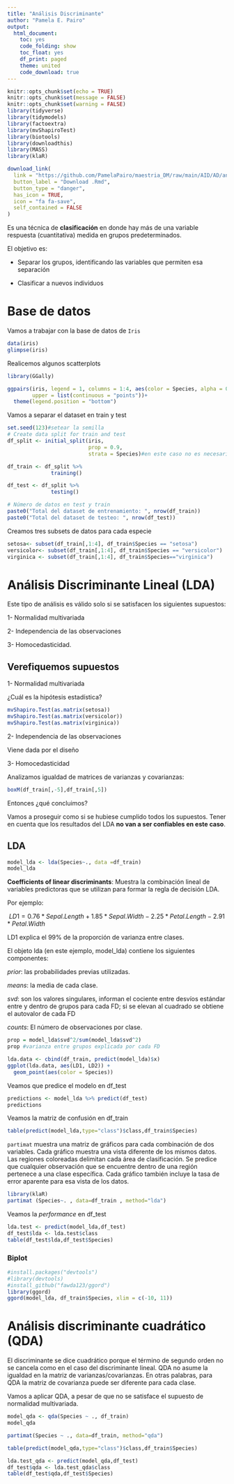 ---
title: "Análisis Discriminante"
author: "Pamela E. Pairo"
output:
  html_document:
    toc: yes
    code_folding: show
    toc_float: yes
    df_print: paged
    theme: united
    code_download: true
---

```{r setup, include=FALSE}
knitr::opts_chunk$set(echo = TRUE)
knitr::opts_chunk$set(message = FALSE)
knitr::opts_chunk$set(warning = FALSE)
library(tidyverse)
library(tidymodels)
library(factoextra)
library(mvShapiroTest)
library(biotools)
library(downloadthis)
library(MASS)
library(klaR)
```

```{r, echo = FALSE}

download_link(
  link = "https://github.com/PamelaPairo/maestria_DM/raw/main/AID/AD/analisis_discriminante.Rmd",
  button_label = "Download .Rmd",
  button_type = "danger",
  has_icon = TRUE,
  icon = "fa fa-save",
  self_contained = FALSE
)
```


Es una técnica de **clasificación** en donde hay más de una variable respuesta (cuantitativa) medida en grupos predeterminados.

El objetivo es:

- Separar los grupos, identificando las variables que permiten esa separación

- Clasificar a nuevos individuos

# Base de datos

Vamos a trabajar con la base de datos de `Iris`


```{r}
data(iris)
glimpse(iris)
```
Realicemos algunos scatterplots

```{r}
library(GGally)

ggpairs(iris, legend = 1, columns = 1:4, aes(color = Species, alpha = 0.5),
        upper = list(continuous = "points"))+
  theme(legend.position = "bottom")
```

Vamos a separar el dataset en train y test

```{r}
set.seed(123)#setear la semilla
# Create data split for train and test
df_split <- initial_split(iris,
                          prop = 0.9,
                          strata = Species)#en este caso no es necesario porque las clases están balanceadas

df_train <- df_split %>%
              training()

df_test <- df_split %>%
              testing()

# Número de datos en test y train
paste0("Total del dataset de entrenamiento: ", nrow(df_train))
paste0("Total del dataset de testeo: ", nrow(df_test))
```
Creamos tres subsets de datos para cada especie

```{r}
setosa<- subset(df_train[,1:4], df_train$Species == "setosa")
versicolor<- subset(df_train[,1:4], df_train$Species == "versicolor")
virginica <- subset(df_train[,1:4], df_train$Species=="virginica")
```

# Análisis Discriminante Lineal (LDA)

Este tipo de análisis es válido solo si se satisfacen los siguientes supuestos:

1- Normalidad multivariada

2- Independencia de las observaciones

3- Homocedasticidad.

## Verefiquemos supuestos

1- Normalidad multivariada

¿Cuál es la hipótesis estadística?

```{r}
mvShapiro.Test(as.matrix(setosa))
mvShapiro.Test(as.matrix(versicolor))  
mvShapiro.Test(as.matrix(virginica))
```
2- Independencia de las observaciones

Viene dada por el diseño

3- Homocedasticidad

Analizamos igualdad de matrices de varianzas y covarianzas:

```{r}
boxM(df_train[,-5],df_train[,5])
```
Entonces ¿qué concluimos?

Vamos a proseguir como si se hubiese cumplido todos los supuestos. Tener en cuenta que los resultados del LDA **no van a ser confiables en este caso**.

## LDA

```{r}
model_lda <- lda(Species~., data =df_train)
model_lda
```
**Coefficients of linear discriminants**: Muestra la combinación lineal de variables predictoras que se utilizan para formar la regla de decisión LDA.

Por ejemplo:

$\ LD1= 0.76*Sepal.Length+ 1.85*Sepal.Width - 2.25*Petal.Length -2.91*Petal.Width$

LD1 explica el 99% de la proporción de varianza entre clases.

El objeto lda (en este ejemplo, model_lda) contiene los siguientes componentes:

*prior*: las probabilidades previas utilizadas.

*means*: la media de cada clase.

*svd*: son los valores singulares, informan el cociente entre desvíos estándar entre y dentro de grupos para cada FD; si se elevan al cuadrado se obtiene el autovalor de cada FD

*counts*: El número de observaciones por clase.

```{r}
prop = model_lda$svd^2/sum(model_lda$svd^2)
prop #varianza entre grupos explicada por cada FD
```

```{r}
lda.data <- cbind(df_train, predict(model_lda)$x)
ggplot(lda.data, aes(LD1, LD2)) +
  geom_point(aes(color = Species))
```
Veamos que predice el modelo en df_test

```{r}
predictions <- model_lda %>% predict(df_test)
predictions
```

Veamos la matriz de confusión en df_train

```{r}
table(predict(model_lda,type="class")$class,df_train$Species)
```
`partimat` muestra una matriz de gráficos para cada combinación de dos variables. Cada gráfico muestra una vista diferente de los mismos datos. Las regiones coloreadas delimitan cada área de clasificación. Se predice que cualquier observación que se encuentre dentro de una región pertenece a una clase específica. Cada gráfico también incluye la tasa de error aparente para esa vista de los datos.

```{r}
library(klaR) 
partimat (Species~. , data=df_train , method="lda")
```
Veamos la _performance_ en df_test

```{r}
lda.test <- predict(model_lda,df_test)
df_test$lda <- lda.test$class
table(df_test$lda,df_test$Species)
```
### Biplot

```{r}
#install.packages("devtools")
#library(devtools)
#install_github("fawda123/ggord")
library(ggord)
ggord(model_lda, df_train$Species, xlim = c(-10, 11))
```

# Análisis discriminante cuadrático (QDA)

El discriminante se dice cuadrático porque el término de segundo orden no se cancela como en el caso del discriminante lineal. QDA no asume la igualdad en la matriz de varianzas/covarianzas. En otras palabras, para QDA la matriz de covarianza puede ser diferente para cada clase.

Vamos a aplicar QDA, a pesar de que no se satisface el supuesto de normalidad multivariada.

```{r}
model_qda <- qda(Species ~ ., df_train)
model_qda
```

```{r}
partimat(Species ~ ., data=df_train, method="qda")
```

```{r}
table(predict(model_qda,type="class")$class,df_train$Species)
```

```{r}
lda.test_qda <- predict(model_qda,df_test)
df_test$qda <- lda.test_qda$class
table(df_test$qda,df_test$Species)
```
